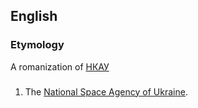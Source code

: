 == English ==

=== Etymology ===
A romanization of [[НКАУ]]

=== {{initialism}} ===
{{infl|en|initialism}}

# The [[w:National Space Agency of Ukraine|National Space Agency of Ukraine]].